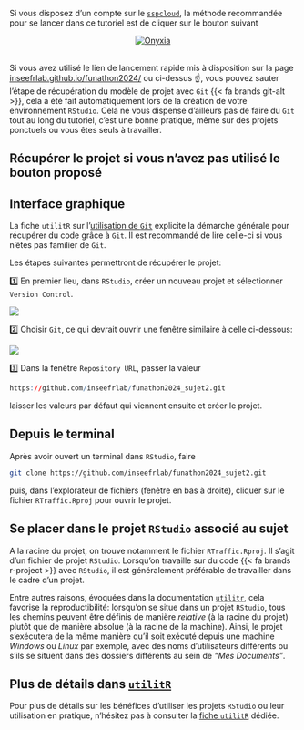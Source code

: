 


Si vous disposez d'un compte sur le [`sspcloud`](https://www.sspcloud.fr/),
la méthode recommandée pour se lancer dans ce tutoriel est de cliquer
sur le bouton suivant

```{=html}
<center>
<a href="https://datalab.sspcloud.fr/launcher/ide/rstudio?version=1.15.25&autoLaunch=true&networking.user.enabled=true&git.repository=«https%3A%2F%2Fgithub.com%2FInseeFrLab%2Ffunathon2024_sujet2.git»&onyxia.friendlyName=«config-funathon2024»&kubernetes.role=«admin»" target="_blank" rel="noopener"><img src="https://img.shields.io/badge/SSP%20Cloud-Ouvrir_dans_RStudio-blue?logo=rstudio&amp;logoColor=blue" alt="Onyxia"></a>
</center>
<br>
```



Si vous avez utilisé le lien de lancement rapide mis à disposition
sur la page [inseefrlab.github.io/funathon2024/](https://inseefrlab.github.io/funathon2024/)
ou ci-dessus ☝️, 
vous pouvez sauter l'étape de récupération du modèle de projet avec `Git` {{< fa brands git-alt >}}, cela
a été fait automatiquement lors de la création de votre environnement `RStudio`. 
Cela ne vous dispense d'ailleurs pas de faire du `Git` tout au long du tutoriel,
c'est une bonne pratique, même sur
des projets ponctuels ou vous êtes seuls à travailler. 

::: {.callout-note collapse="true"}
## Récupérer le projet si vous n'avez pas utilisé le bouton proposé

:::: {.panel-tabset}
## Interface graphique

La fiche `utilitR` sur l'[utilisation de `Git`](https://book.utilitr.org/03_Fiches_thematiques/Fiche_git_utilisation.html#recuperer-url
) explicite la démarche générale pour
récupérer du code grâce à `Git`. Il est recommandé de lire celle-ci si vous
n'êtes pas familier de `Git`. 

Les étapes suivantes permettront de récupérer le projet:

1️⃣ En premier lieu, dans `RStudio`, créer un nouveau projet et sélectionner `Version Control`. 

![](https://book.utilitr.org/pics_resized/git/create_project_1.png)

2️⃣ Choisir `Git`, ce qui devrait ouvrir une fenêtre similaire à celle ci-dessous:

![](https://book.utilitr.org/pics_resized/git/create_project_2.png)

3️⃣ Dans la fenêtre `Repository URL`, passer la valeur

```r
https://github.com/inseefrlab/funathon2024_sujet2.git
```

laisser les valeurs par défaut qui viennent ensuite et créer le projet. 


## Depuis le terminal

Après avoir ouvert un terminal dans `RStudio`, faire 

```bash
git clone https://github.com/inseefrlab/funathon2024_sujet2.git
```

puis, dans l'explorateur de fichiers (fenêtre en bas à droite), cliquer
sur le fichier `RTraffic.Rproj` pour ouvrir le projet. 
::::

:::


## Se placer dans le projet `RStudio` associé au sujet

A la racine du projet, on trouve notamment le fichier `RTraffic.Rproj`. Il s'agit d'un fichier de projet `RStudio`. Lorsqu'on travaille sur du code {{< fa brands r-project >}} avec `RStudio`, il est généralement préférable de travailler dans le cadre d'un projet. 

Entre autres raisons, évoquées dans la documentation [`utilitr`](https://book.utilitr.org/03_Fiches_thematiques/Fiche_rprojects.html), cela favorise la reproductibilité: lorsqu'on se situe dans un projet `RStudio`, tous les chemins peuvent être définis de manière *relative* (à la racine du projet) plutôt que de manière absolue (à la racine de la machine). Ainsi, le projet s'exécutera de la même manière qu'il soit exécuté depuis une machine _Windows_ ou _Linux_ par exemple, avec des noms d'utilisateurs différents ou s'ils se situent dans des dossiers différents au sein de _"Mes Documents"_.

::: {.callout-note collapse="true"}
## Plus de détails dans [`utilitR`](https://book.utilitr.org/03_Fiches_thematiques/Fiche_rprojects.html) 

Pour plus de détails sur les bénéfices d'utiliser les projets `RStudio` ou leur utilisation en pratique, n'hésitez pas à consulter la [fiche 
`utilitR`](https://book.utilitr.org/03_Fiches_thematiques/Fiche_rprojects.html) dédiée.
:::

